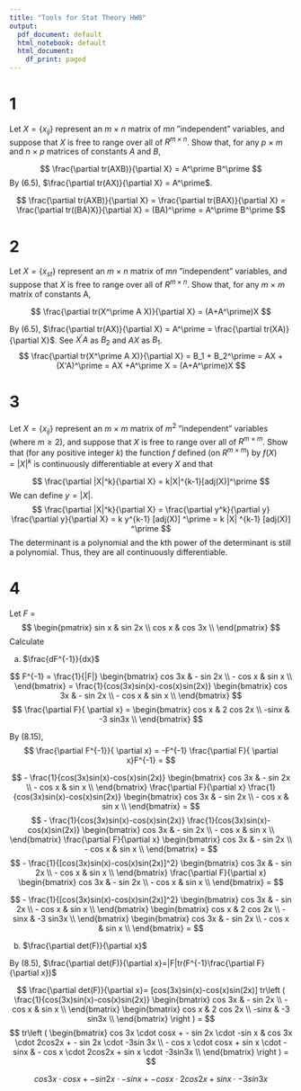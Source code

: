```yaml
---
title: "Tools for Stat Theory HW8"
output:
  pdf_document: default
  html_notebook: default
  html_document:
    df_print: paged
---
```


# 1 

Let $X  = \{x_{ij} \}$ represent an $m$ × $n$ matrix of $mn$ ”independent” variables, and suppose that $X$ is free to range over all of $R^{m×n}$. Show that, for any $p$ × $m$ and $n$ × $p$ matrices of constants $A$ and $B$,

$$
\frac{\partial tr(AXB)}{\partial X} 
= A^\prime B^\prime
$$
By (6.5), $\frac{\partial tr(AX)}{\partial X} = A^\prime$.

$$
\frac{\partial tr(AXB)}{\partial X} =
\frac{\partial tr(BAX)}{\partial X} = 
\frac{\partial tr((BA)X)}{\partial X} = 
(BA)^\prime =
A^\prime B^\prime
$$


# 2

Let $X = \{x_{st}\}$ represent an $m$ × $n$ matrix of $mn$ ”independent” variables, and suppose that $X$ is free to range over all of $R^{m×n}$. Show that, for any $m$ × $m$ matrix of
constants A,

$$
\frac{\partial tr(X^\prime A X)}{\partial X} 
= (A+A^\prime)X
$$

By (6.5), $\frac{\partial tr(AX)}{\partial X} = A^\prime = \frac{\partial tr(XA)}{\partial X}$. See $X^\prime A$ as $B_2$ and $AX$ as $B_1$.
$$
\frac{\partial tr(X^\prime A X)}{\partial X} =
B_1 + B_2^\prime = AX + (X'A)^\prime = AX +A^\prime X = (A+A^\prime)X
$$

# 3

Let $X = \{x_{ij} \}$ represent an $m$ × $m$ matrix of $m^2$ ”independent” variables (where $m \geq 2$), and suppose that $X$ is free to range over all of $R^{m×m}$. Show that (for any positive integer $k$) the function $f$ defined (on $R^{m×m}$) by $f(X) = |X|^k$ is continuously differentiable at every $X$ and that

$$
\frac{\partial |X|^k}{\partial X} 
= k|X|^{k-1}[adj(X)]^\prime
$$
We can define $y=|X|$. 
$$
\frac{\partial |X|^k}{\partial X}  = 
\frac{\partial y^k}{\partial y}  \frac{\partial y}{\partial X}  
= k y^{k-1} [adj(X)] ^\prime
= k |X| ^{k-1} [adj(X)] ^\prime
$$
The determinant is a polynomial and the kth power of the determinant is still a polynomial. Thus, they are all continuously differentiable.

# 4

Let $F$ = 
$$
\begin{pmatrix}
sin x & sin 2x \\
cos x & cos 3x \\
\end{pmatrix} 
$$
Calculate

a) $\frac{dF^{-1}}{dx}$

$$
F^{-1} = \frac{1}{|F|} \begin{bmatrix}
cos 3x & - sin 2x \\
- cos x & sin x  \\
\end{bmatrix} 
= \frac{1}{cos(3x)sin(x)-cos(x)sin(2x)} \begin{bmatrix}
cos 3x & - sin 2x \\
- cos x & sin x  \\
\end{bmatrix} 
$$
$$
\frac{\partial F}{ \partial x} = 
\begin{bmatrix}
cos x & 2 cos 2x \\
-sinx & -3 sin3x \\
\end{bmatrix} 
$$

By (8.15), 
$$
\frac{\partial F^{-1}}{ \partial x} = -F^{-1} \frac{\partial F}{ \partial x}F^{-1} = 
$$

$$
- \frac{1}{cos(3x)sin(x)-cos(x)sin(2x)}
\begin{bmatrix}
cos 3x & - sin 2x \\
- cos x & sin x  \\
\end{bmatrix} 
\frac{\partial F}{\partial x}
\frac{1}{cos(3x)sin(x)-cos(x)sin(2x)}
\begin{bmatrix}
cos 3x & - sin 2x \\
- cos x & sin x  \\
\end{bmatrix} =
$$
$$
- \frac{1}{cos(3x)sin(x)-cos(x)sin(2x)}
\frac{1}{cos(3x)sin(x)-cos(x)sin(2x)}
\begin{bmatrix}
cos 3x & - sin 2x \\
- cos x & sin x  \\
\end{bmatrix} 
\frac{\partial F}{\partial x}
\begin{bmatrix}
cos 3x & - sin 2x \\
- cos x & sin x  \\
\end{bmatrix} =
$$
$$
- \frac{1}{[cos(3x)sin(x)-cos(x)sin(2x)]^2}
\begin{bmatrix}
cos 3x & - sin 2x \\
- cos x & sin x  \\
\end{bmatrix} 
\frac{\partial F}{\partial x}
\begin{bmatrix}
cos 3x & - sin 2x \\
- cos x & sin x  \\
\end{bmatrix} =
$$

$$
- \frac{1}{[cos(3x)sin(x)-cos(x)sin(2x)]^2}
\begin{bmatrix}
cos 3x & - sin 2x \\
- cos x & sin x  \\
\end{bmatrix} 
\begin{bmatrix}
cos x & 2 cos 2x \\
-sinx & -3 sin3x \\
\end{bmatrix} 
\begin{bmatrix}
cos 3x & - sin 2x \\
- cos x & sin x  \\
\end{bmatrix} =
$$


b) $\frac{\partial det(F)}{\partial x}$

By (8.5), $\frac{\partial det(F)}{\partial x}=|F|tr(F^{-1}\frac{\partial F}{\partial x})$

$$
\frac{\partial det(F)}{\partial x}=
[cos(3x)sin(x)-cos(x)sin(2x)] tr\left (
\frac{1}{cos(3x)sin(x)-cos(x)sin(2x)}
\begin{bmatrix}
cos 3x & - sin 2x \\
- cos x & sin x  \\
\end{bmatrix} 
\begin{bmatrix}
cos x & 2 cos 2x \\
-sinx & -3 sin3x \\
\end{bmatrix} 
\right ) =
$$
$$
tr\left (
\begin{bmatrix}
cos 3x \cdot cosx + - sin 2x \cdot -sin x & cos 3x \cdot 2cos2x + - sin 2x \cdot -3sin 3x \\
- cos x \cdot cosx + sin x  \cdot -sinx & - cos x \cdot 2cos2x + sin x  \cdot -3sin3x  \\
\end{bmatrix} 
\right ) =
$$


$$
cos 3x \cdot cosx + - sin 2x \cdot -sin x + - cos x \cdot 2cos2x + sin x  \cdot -3sin3x 
$$